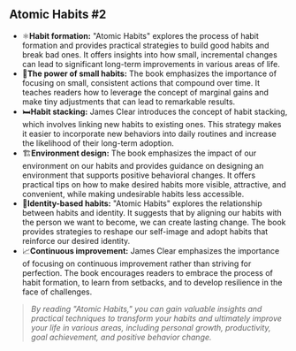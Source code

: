 ## Atomic Habits #2

- ⚛️**Habit formation:** "Atomic Habits" explores the process of habit formation and provides practical strategies to build good habits and break bad ones. It offers insights into how small, incremental changes can lead to significant long-term improvements in various areas of life.
- 💪**The power of small habits:** The book emphasizes the importance of focusing on small, consistent actions that compound over time. It teaches readers how to leverage the concept of marginal gains and make tiny adjustments that can lead to remarkable results.
- 🛏️**Habit stacking:** James Clear introduces the concept of habit stacking, which involves linking new habits to existing ones. This strategy makes it easier to incorporate new behaviors into daily routines and increase the likelihood of their long-term adoption.
- 🏗️**Environment design:** The book emphasizes the impact of our environment on our habits and provides guidance on designing an environment that supports positive behavioral changes. It offers practical tips on how to make desired habits more visible, attractive, and convenient, while making undesirable habits less accessible.
- 🤠**Identity-based habits:** "Atomic Habits" explores the relationship between habits and identity. It suggests that by aligning our habits with the person we want to become, we can create lasting change. The book provides strategies to reshape our self-image and adopt habits that reinforce our desired identity.
- 📈**Continuous improvement:** James Clear emphasizes the importance of focusing on continuous improvement rather than striving for perfection. The book encourages readers to embrace the process of habit formation, to learn from setbacks, and to develop resilience in the face of challenges.

> *By reading "Atomic Habits," you can gain valuable insights and practical techniques to transform your habits and ultimately improve your life in various areas, including personal growth, productivity, goal achievement, and positive behavior change.*
